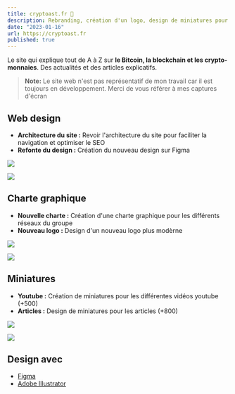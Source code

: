 ```yaml
---
title: cryptoast.fr 🍞
description: Rebranding, création d'un logo, design de miniatures pour youtube et des articles, web design, création de bannières, design de NFT, montage vidéo, animation, création de CTA...
date: "2023-01-16"
url: https://cryptoast.fr
published: true
---
```


Le site qui explique tout de A à Z sur **le Bitcoin, la blockchain et les crypto-monnaies**. Des actualités et des articles explicatifs.

> **Note:** Le site web n'est pas représentatif de mon travail car il est toujours en développement. Merci de vous référer à mes captures d'écran

## Web design

- **Architecture du site :** Revoir l'architecture du site pour faciliter la navigation et optimiser le SEO
- **Refonte du design :** Création du nouveau design sur Figma



![](/cryptoast-home.png)

![](/cryptoast-team.png)

## Charte graphique

- **Nouvelle charte :** Création d'une charte graphique pour les différents réseaux du groupe
- **Nouveau logo :** Design d'un nouveau logo plus modèrne



![](/cryptoast-logo.png)

![](/cryptoast-twitter.png)

## Miniatures

- **Youtube :** Création de miniatures pour les différentes vidéos youtube (+500)
- **Articles :** Design de miniatures pour les articles (+800)



![](/cryptoast-vitalik.png)

![](/cryptoast-kraken.png)

## Design avec

- [Figma](https://www.figma.com/)
- [Adobe Illustrator](https://www.adobe.com/fr/products/illustrator.html)